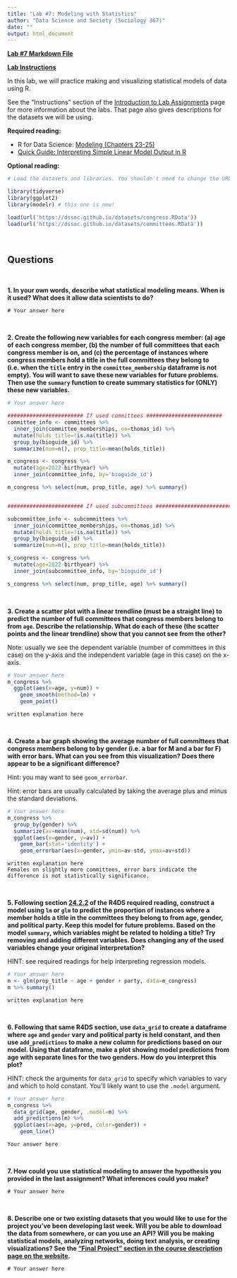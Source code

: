 ```yaml
---
title: "Lab #7: Modeling with Statistics"
author: "Data Science and Society (Sociology 367)"
date: ""
output: html_document
---
```


**[Lab #7 Markdown File](/assignments/Lab_7.Rmd)**

**[Lab Instructions](https://dssoc.github.io/assignments/lab_instructions.html)**

In this lab, we will practice making and visualizing statistical models of data using R.

See the "Instructions" section of the [Introduction to Lab Assignments](https://dssoc.github.io/assignments/lab_instructions.html) page for more information about the labs. That page also gives descriptions for the datasets we will be using.

**Required reading:** 

* R for Data Science: [Modeling (Chapters 23-25)](https://r4ds.had.co.nz/model-intro.html)
* [Quick Guide: Interpreting Simple Linear Model Output in R](https://feliperego.github.io/blog/2015/10/23/Interpreting-Model-Output-In-R)


**Optional reading:** 



```r
# Load the datasets and libraries. You shouldn't need to change the URL in the `load` function.

library(tidyverse)
library(ggplot2)
library(modelr) # this one is new!

load(url('https://dssoc.github.io/datasets/congress.RData'))
load(url('https://dssoc.github.io/datasets/committees.RData'))
```
<br/>


## Questions
<br>

**1. In your own words, describe what statistical modeling means. When is it used? What does it allow data scientists to do?**

```
# Your answer here
```
<br/>

**2. Create the following new variables for each congress member: (a) age of each congress member, (b) the number of full committees that each congress member is on, and (c) the percentage of instances where congress members hold a title in the full committees they belong to (i.e. when the `title` entry in the `committee_membership` dataframe is not empty). You will want to save these new variables for future problems. Then use the `summary` function to create summary statistics for (ONLY) these new variables.**
```r
# Your answer here

######################## If used committees ########################
committee_info <- committees %>% 
  inner_join(committee_memberships, on=thomas_id) %>% 
  mutate(holds_title=!is.na(title)) %>% 
  group_by(bioguide_id) %>% 
  summarize(num=n(), prop_title=mean(holds_title))

m_congress <- congress %>% 
  mutate(age=2022-birthyear) %>% 
  inner_join(committee_info, by='bioguide_id')

m_congress %>% select(num, prop_title, age) %>% summary()


######################## If used subcommittees ########################

subcommittee_info <- subcommittees %>% 
  inner_join(committee_memberships, on=thomas_id) %>% 
  mutate(holds_title=!is.na(title)) %>% 
  group_by(bioguide_id) %>% 
  summarize(num=n(), prop_title=mean(holds_title))

s_congress <- congress %>% 
  mutate(age=2022-birthyear) %>% 
  inner_join(subcommittee_info, by='bioguide_id')

s_congress %>% select(num, prop_title, age) %>% summary()
```
<br/>

**3. Create a scatter plot with a linear trendline (must be a straight line) to predict the number of full committees that congress members belong to from `age`. Describe the relationship. What do each of these (the scatter points and the linear trendline) show that you cannot see from the other? **

Note: usually we see the dependent variable (number of committees in this case) on the y-axis and the independent variable (age in this case) on the x-axis.
```r
# Your answer here
m_congress %>% 
  ggplot(aes(x=age, y=num)) + 
    geom_smooth(method=lm) + 
    geom_point()
```
```
written explanation here
```
<br/>

**4. Create a bar graph showing the average number of full committees that congress members belong to by gender (i.e. a bar for M and a bar for F) with error bars. What can you see from this visualization? Does there appear to be a significant difference?**

Hint: you may want to see `geom_errorbar`.

Hint: error bars are usually calculated by taking the average plus and minus the standard deviations.
```r
# Your answer here
m_congress %>% 
  group_by(gender) %>% 
  summarize(av=mean(num), std=sd(num)) %>% 
  ggplot(aes(x=gender, y=av)) +
    geom_bar(stat='identity') +
    geom_errorbar(aes(x=gender, ymin=av-std, ymax=av+std))

```
```
written explanation here
Females on slightly more committees, error bars indicate the difference is not statistically significance.
```
<br/>



**5. Following section [24.2.2](https://r4ds.had.co.nz/model-building.html#a-more-complicated-model) of the R4DS required reading, construct a model using `lm` or `glm` to predict the proportion of instances where a member holds a title in the committees they belong to from age, gender, and political party. Keep this model for future problems. Based on the model `summary`, which variables might be related to holding a title? Try removing and adding different variables. Does changing any of the used variables change your original interpretation?**

HINT: see required readings for help interpreting regression models.
```r
# Your answer here
m <- glm(prop_title ~ age + gender + party, data=m_congress)
m %>% summary()
```
```
written explanation here
```
<br/>

**6. Following that same R4DS section, use `data_grid` to create a dataframe where `age` and `gender` vary and political party is held constant, and then use `add_predictions` to make a new column for predictions based on our model. Using that dataframe, make a plot showing model predictions from age with separate lines for the two genders. How do you interpret this plot?**

HINT: check the arguments for `data_grid` to specify which variables to vary and which to hold constant. You'll likely want to use the `.model` argument.
```r
# Your answer here
m_congress %>% 
  data_grid(age, gender, .model=m) %>% 
  add_predictions(m) %>% 
  ggplot(aes(x=age, y=pred, color=gender)) +
    geom_line()
```
```
Your answer here
```
<br/>

**7. How could you use statistical modeling to answer the hypothesis you provided in the last assignment? What inferences could you make?**
```
# Your answer here
```
<br/>


**8. Describe one or two existing datasets that you would like to use for the project you've been developing last week. Will you be able to download the data from somewhere, or can you use an API? Will you be making statistical models, analyzing networks, doing text analysis, or creating visualizations? See the ["Final Project " section in the course description page on the website](https://dssoc.github.io/course/#formal-requirements).**
```
# Your answer here
```
<br/>